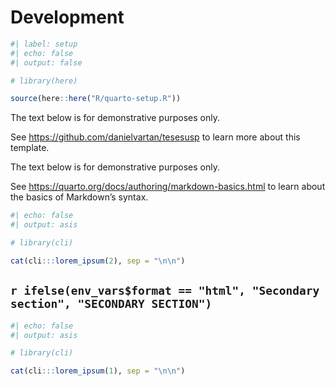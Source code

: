 <!-- &&& title begin &&& -->
# Development
<!-- &&& title end &&& -->

```r
#| label: setup
#| echo: false
#| output: false

# library(here)

source(here::here("R/quarto-setup.R"))
```

::: {.content-visible when-format="html"}
::: {.callout-warning}
The text below is for demonstrative purposes only.

See <https://github.com/danielvartan/tesesusp> to learn more about this template.
:::
:::

::: {.content-visible when-format="pdf"}
::: {.callout-warning}
The text below is for demonstrative purposes only.

\vspace{5pt}

See <https://quarto.org/docs/authoring/markdown-basics.html> to learn about the basics of Markdown's syntax.
:::
\vspace{10pt}
:::

```r
#| echo: false
#| output: asis

# library(cli)

cat(cli:::lorem_ipsum(2), sep = "\n\n")
```

## `r ifelse(env_vars$format == "html", "Secondary section", "SECONDARY SECTION")`

```r
#| echo: false
#| output: asis

# library(cli)

cat(cli:::lorem_ipsum(1), sep = "\n\n")
```
